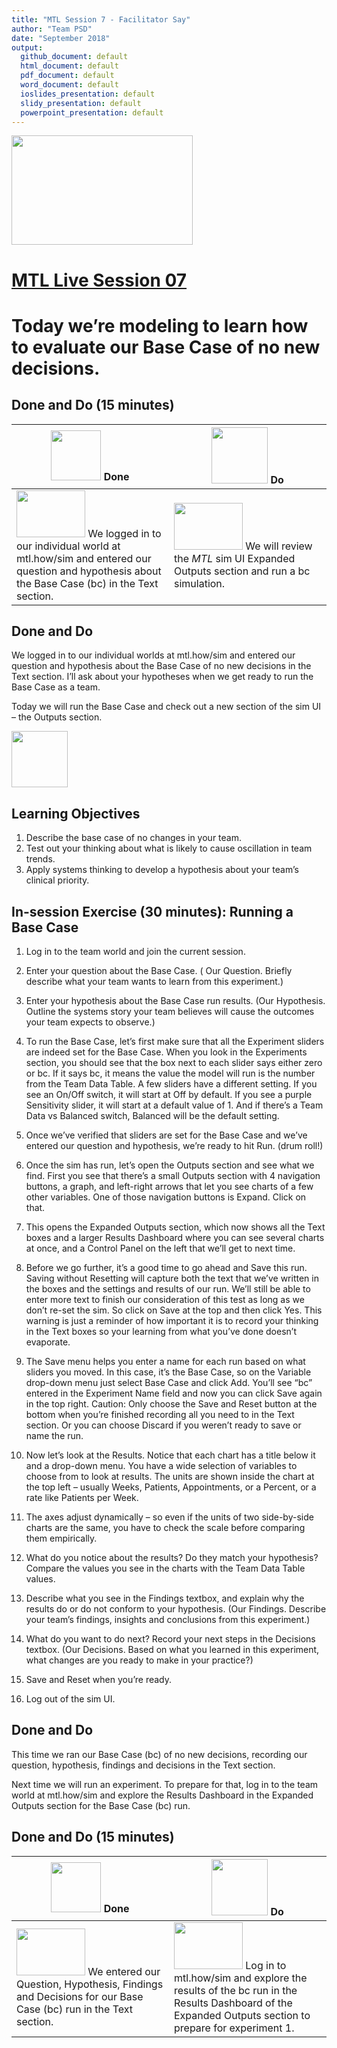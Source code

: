 ```yaml
---
title: "MTL Session 7 - Facilitator Say"
author: "Team PSD"
date: "September 2018"
output: 
  github_document: default
  html_document: default
  pdf_document: default
  word_document: default
  ioslides_presentation: default
  slidy_presentation: default
  powerpoint_presentation: default
---
```


<img src = "https://github.com/lzim/teampsd/blob/master/resources/logos/mtl_live_sq_sm.png"
     height = "175" width = "290">  

# [MTL Live Session 07](https://github.com/lzim/teampsd/blob/master/mtl_facilitate_workgroup/mtl_live_guide/mtl_live_session07_see.Rmd "MTL Live Session 07")


# Today we're modeling to learn how to evaluate our Base Case of no new decisions.


## Done and Do (15 minutes)
<!-- Do/Done Tables -->
| <img src = "https://raw.githubusercontent.com/lzim/teampsd/hexagon_icons/np_hexagon-check-mark_309690_003F72.png" height = "80" width = "80"> **Done** | <img src = "https://raw.githubusercontent.com/lzim/teampsd/hexagon_icons/np_synchronize_778914_003F72.png" height = "90" width = "90"> **Do** |
| --- | --- | 
| [<img src = "https://raw.githubusercontent.com/lzim/teampsd/master/resources/logos/mtl_how_sim.png" height = "75" width = "110">](http://mtl.how/sim) We logged in to our individual world at mtl.how/sim and entered our question and hypothesis about the Base Case (bc) in the Text section. | [<img src = "https://raw.githubusercontent.com/lzim/teampsd/master/resources/logos/mtl_how_sim.png" height = "75" width = "110">](http://mtl.how/sim) We will review the _MTL_ sim UI Expanded Outputs section and run a bc simulation.| 

## Done and Do

We logged in to our individual worlds at mtl.how/sim and entered our question and hypothesis about the Base Case of no new decisions in the Text section. I’ll ask about your hypotheses when we get ready to run the Base Case as a team.

Today we will run the Base Case and check out a new section of the sim UI – the Outputs section.


<!-- Learning Objectives Icon --> 
<img src = "https://github.com/lzim/teampsd/blob/master/resources/icons/we_decided_learning_objectives.png" height = "90" width = "90" style ="display: inline-block"/> 

## Learning Objectives

1. Describe the base case of no changes in your team.
2. Test out your thinking about what is likely to cause oscillation in team trends.
3. Apply systems thinking to develop a hypothesis about your team's clinical priority.

## In-session Exercise (30 minutes): Running a Base Case

1.	Log in to the team world and join the current session.

2.	Enter your question about the Base Case. ( Our Question. Briefly describe what your team wants to learn from this experiment.)

3.	Enter your hypothesis about the Base Case run results. (Our Hypothesis. Outline the systems story your team believes will cause the outcomes your team expects to observe.)

4.	To run the Base Case, let’s first make sure that all the Experiment sliders are indeed set for the Base Case. When you look in the Experiments section, you should see that the box next to each slider says either zero or bc. If it says bc, it means the value the model will run is the number from the Team Data Table. A few sliders have a different setting. If you see an On/Off switch, it will start at Off by default. If you see a purple Sensitivity slider, it will start at a default value of 1. And if there’s a Team Data vs Balanced switch, Balanced will be the default setting.

5.	Once we’ve verified that sliders are set for the Base Case and we’ve entered our question and hypothesis, we’re ready to hit Run. (drum roll!)

6.	Once the sim has run, let’s open the Outputs section and see what we find. First you see that there’s a small Outputs section with 4 navigation buttons, a graph, and left-right arrows that let you see charts of a few other variables. One of those navigation buttons is Expand. Click on that.

7.	This opens the Expanded Outputs section, which now shows all the Text boxes and a larger Results Dashboard where you can see several charts at once, and a Control Panel on the left that we’ll get to next time. 

8.	Before we go further, it’s a good time to go ahead and Save this run. Saving without Resetting will capture both the text that we’ve written in the boxes and the settings and results of our run. We’ll still be able to enter more text to finish our consideration of this test as long as we don’t re-set the sim. So click on Save at the top and then click Yes. This warning is just a reminder of how important it is to record your thinking in the Text boxes so your learning from what you’ve done doesn’t evaporate. 

9.	The Save menu helps you enter a name for each run based on what sliders you moved. In this case, it’s the Base Case, so on the Variable drop-down menu just select Base Case and click Add. You’ll see “bc” entered in the Experiment Name field and now you can click Save again in the top right.
Caution: Only choose the Save and Reset button at the bottom when you’re finished recording all you need to in the Text section. Or you can choose Discard if you weren’t ready to save or name the run.

10.	Now let’s look at the Results. Notice that each chart has a title below it and a drop-down menu. You have a wide selection of variables to choose from to look at results. The units are shown inside the chart at the top left – usually Weeks, Patients, Appointments, or a Percent, or a rate like Patients per Week.

11.	The axes adjust dynamically – so even if the units of two side-by-side charts are the same, you have to check the scale before comparing them empirically.

12.	What do you notice about the results? Do they match your hypothesis? Compare the values you see in the charts with the Team Data Table values.

13.	Describe what you see in the Findings textbox, and explain why the results do or do not conform to your hypothesis. (Our Findings. Describe your team’s findings, insights and conclusions from this experiment.)

14.	What do you want to do next? Record your next steps in the Decisions textbox. (Our Decisions. Based on what you learned in this experiment, what changes are you ready to make in your practice?)

15.	Save and Reset when you’re ready.

16.	Log out of the sim UI.


## Done and Do

This time we ran our Base Case (bc) of no new decisions, recording our question, hypothesis, findings and decisions in the Text section. 

Next time we will run an experiment. To prepare for that, log in to the team world at mtl.how/sim and explore the Results Dashboard in the Expanded Outputs section for the Base Case (bc) run.


## Done and Do (15 minutes)
<!-- Do/Done Tables -->
| <img src = "https://raw.githubusercontent.com/lzim/teampsd/hexagon_icons/np_hexagon-check-mark_309690_003F72.png" height = "80" width = "80"> **Done** | <img src = "https://raw.githubusercontent.com/lzim/teampsd/hexagon_icons/np_synchronize_778914_003F72.png" height = "90" width = "90"> **Do** |
| --- | --- | 
| [<img src = "https://raw.githubusercontent.com/lzim/teampsd/master/resources/logos/mtl_how_sim.png" height = "75" width = "110">](http://mtl.how/sim) We entered our Question, Hypothesis, Findings and Decisions for our Base Case (bc) run in the Text section. | [<img src = "https://raw.githubusercontent.com/lzim/teampsd/master/resources/logos/mtl_how_sim.png" height = "75" width = "110">](http://mtl.how/sim) Log in to mtl.how/sim and explore the results of the bc run in the Results Dashboard of the Expanded Outputs section to prepare for experiment 1. |
